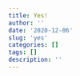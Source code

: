 ```yaml
---
title: Yes!
author: ''
date: '2020-12-06'
slug: 'yes'
categories: []
tags: []
description: ''
---
```

